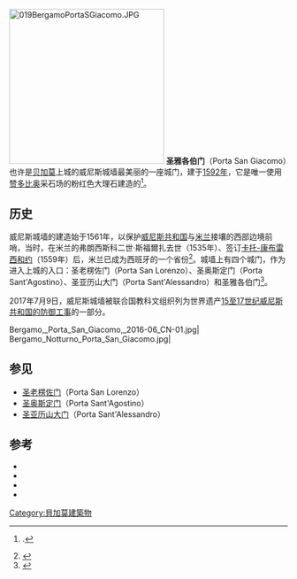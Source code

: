 [[File:019BergamoPortaSGiacomo.JPG|280px]]
'''圣雅各伯门'''（Porta San Giacomo）也许是[[贝加莫|贝加莫]]上城的威尼斯城墙最美丽的一座城门，建于[[1592年|1592年]]，它是唯一使用[[赞多比奥|赞多比奥]]采石场的粉红色大理石建造的<ref>{{harvsp|Piga|page=19}}.</ref>。  

== 历史 ==
威尼斯城墙的建造始于1561年，以保护[[威尼斯共和国|威尼斯共和国]]与[[米兰|米兰]]接壤的西部边境前哨，当时，在米兰的弗朗西斯科二世·斯福爾扎去世（1535年）、签订[[卡托-康布雷西和约|卡托-康布雷西和约]]（1559年）后，米兰已成为西班牙的一个省份<ref>{{harvsp|Piga|page=36}}</ref>。城墙上有四个城门，作为进入上城的入口：圣老楞佐门（Porta San Lorenzo）、圣奥斯定门（Porta Sant'Agostino）、圣亚历山大门（Porta Sant'Alessandro）和圣雅各伯门<ref>{{cite web|title=Campanone (Torre civica)|url=http://guide.travelitalia.com/it/guide/bergamo/campanone-torre-civica-/|editor=Traverl Italia|access-date=2016-09-08|archive-date=2016-10-01|archive-url=https://web.archive.org/web/20161001233323/http://guide.travelitalia.com/it/guide/bergamo/campanone-torre-civica-/|dead-url=no}}</ref>。

2017年7月9日，威尼斯城墙被联合国教科文组织列为世界遗产[[15至17世纪威尼斯共和国的防御工事|15至17世纪威尼斯共和国的防御工事]]的一部分。   

<gallery mode="packed" heights="200">
Bergamo,_Porta_San_Giacomo,_2016-06_CN-01.jpg| 
Bergamo_Notturno_Porta_San_Giacomo.jpg|
</gallery>

== 参见 ==
*[[圣老楞佐门_(贝加莫)|圣老楞佐门]]（Porta San Lorenzo）
*[[圣奥斯定门_(贝加莫)|圣奥斯定门]]（Porta Sant'Agostino）
*[[圣亚历山大门_(贝加莫)|圣亚历山大门]]（Porta Sant'Alessandro）

== 参考 ==
<references />
* {{Ouvrage|language=it|author1=Lorenzo Ghirardelli|editor=Rossi fratelli|year=1681|title=Historia del memorando contagio}}
* {{Ouvrage|language=it| author1=Claudio Piga|title=Luci e scorci di Bergamo Alta|editor=Mercatino di Bergamo|year=1998|id=Piga}}
* {{Ouvrage|language=it| title=Bergamo, Le mura venete|editor=Azienda Promozione Turistica di Bergamo e Provincia|year=1988}}
* {{cite web|title=Porta San Giacomo|url=http://territorio.comune.bergamo.it/PGT/VarPGT_2/IBCAA/IBCAA_00029.pdf|editor=IBCAA|accessdate=2020-08-16|archive-date=2016-09-13|archive-url=https://web.archive.org/web/20160913122150/http://territorio.comune.bergamo.it/PGT/VarPGT_2/IBCAA/IBCAA_00029.pdf|dead-url=no}}
[[Category:貝加莫建築物|Category:貝加莫建築物]]